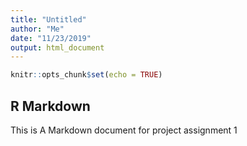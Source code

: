```yaml
---
title: "Untitled"
author: "Me"
date: "11/23/2019"
output: html_document
---
```


```r
knitr::opts_chunk$set(echo = TRUE)
```

## R Markdown

This is A Markdown document for project assignment 1